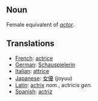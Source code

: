== Noun ==

Female equivalent of ''[[actor]]''.

== Translations ==

*[[French]]: [[actrice]]
*[[German]]: [[Schauspielerin]]
*[[Italian]]: [[attrice]]
*[[Japanese]]: [[女優]] (joyuu)
*[[Latin]]: [[actrix]] ''nom.'', actricis ''gen.''
*[[Spanish]]: [[actriz]]